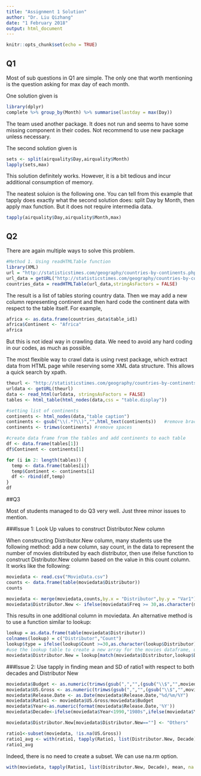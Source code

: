 ---
title: "Assignment 1 Solution"
author: "Dr. Liu Qizhang"
date: "1 February 2018"
output: html_document
---

```{r setup, include=FALSE}
knitr::opts_chunk$set(echo = TRUE)
```

## Q1

Most of sub questions in Q1 are simple. The only one that worth mentioning is the question asking for max day of each month.

One solution given is

```{r}
library(dplyr)
complete %>% group_by(Month) %>% summarise(lastday = max(Day))
```

The team used another package. It does not run and seems to have some missing component in their codes. Not recommend to use new package unless necessary.

The second solution given is

```{r}
sets <- split(airquality$Day,airquality$Month)
lapply(sets,max)
```

This solution definitely works. However, it is a bit tedious and incur additional consumption of memory.

The neatest soluion is the following one. You can tell from this example that tapply does exactly what the second solution does: split Day by Month, then apply max function. But it does not require intermedia data.

```{r}
tapply(airquality$Day,airquality$Month,max)
```

## Q2

There are again multiple ways to solve this problem.

```{r}
#Method 1. Using readHTMLTable function
library(XML)
url = "http://statisticstimes.com/geography/countries-by-continents.php"
url_data = getURL("http://statisticstimes.com/geography/countries-by-continents.php")
countries_data = readHTMLTable(url_data,stringAsFactors = FALSE)
```

The result is a list of tables storing country data. Then we may add a new column representing continent and then hard code the continent data with respect to the table itself. For example,

```{r}
africa <- as.data.frame(countries_data$table_id1)
africa$Continent <- "Africa"
africa
```

But this is not ideal way in crawling data. We need to avoid any hard coding in our codes, as much as possible.

The most flexible way to crawl data is using rvest package, which extract data from HTML page while reserving some XML data structure. This allows a quick search by xpath.

```{r}
theurl <- "http://statisticstimes.com/geography/countries-by-continents.php" 
urldata <- getURL(theurl)
data <- read_html(urldata, stringsAsFactors = FALSE) 
tables <- html_table(html_nodes(data,css = "table.display"))

#setting list of continents
continents <- html_nodes(data,"table caption")
continents <- gsub("\\(.*?\\)","",html_text(continents))   #remove brackets
continents <- trimws(continents) #remove spaces

#create data frame from the tables and add continents to each table
df <- data.frame(tables[1])
df$Continent <- continents[1]

for (i in 2: length(tables)) {
  temp <- data.frame(tables[i])
  temp$Continent <- continents[i]
  df <- rbind(df,temp)
}
df
```

##Q3

Most of students managed to do Q3 very well. Just three minor issues to mention.

###Issue 1: Look Up values to construct Distributor.New column

When constructing Distributor.New column, many students use the following method: add a new column, say count, in the data to represent the number of movies distributed by each distributor, then use ifelse function to construct Distributor.New column based on the value in this count column. It works like the following:

```{r}
moviedata <- read.csv("MovieData.csv")
counts <- data.frame(table(moviedata$Distributor))
counts

moviedata <- merge(moviedata,counts,by.x = "Distributor",by.y = "Var1")
moviedata$Distributor.New <- ifelse(moviedata$Freq >= 30,as.character(moviedata$Distributor),"Others")
```

This results in one additional column in moviedata. An alternative method is to use a function similar to lookup:

```{r}
lookup = as.data.frame(table(moviedata$Distributor))
colnames(lookup) = c("Distributor","Count")
lookup$type = ifelse(lookup$Count >=30,as.character(lookup$Distributor),"Others" )
#use the lookup table to create a new array for the movies dataframe, using the match function
moviedata$Distributor.New = lookup[match(moviedata$Distributor,lookup$Distributor),"type"]
```

###Issue 2: Use tapply in finding mean and SD of ratio1 with respect to both decades and Distributor New

```{r}
moviedata$Budget <- as.numeric(trimws(gsub(",","",(gsub("\\$","",moviedata$Budget)))))
moviedata$US.Gross <- as.numeric(trimws(gsub(",","",(gsub("\\$","",moviedata$US.Gross)))))
moviedata$Release.Date <- as.Date(moviedata$Release.Date,"%d/%m/%Y")
moviedata$Ratio1 <- moviedata$US.Gross/moviedata$Budget
moviedata$Year<-as.numeric(format(moviedata$Release.Date,'%Y'))
moviedata$Decade<-ifelse(moviedata$Year<1990,"1980s",ifelse(moviedata$Year>1999,"2000s","1990s"))

moviedata$Distributor.New[moviedata$Distributor.New==""] <- "Others"

ratio1<-subset(moviedata, !is.na(US.Gross))
ratio1_avg <- with(ratio1, tapply(Ratio1, list(Distributor.New, Decade), mean))
ratio1_avg
```

Indeed, there is no need to create a subset. We can use na.rm option.

```{r}
with(moviedata, tapply(Ratio1, list(Distributor.New, Decade), mean, na.rm = TRUE))
```
